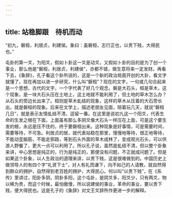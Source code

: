 ```yaml
---
---
---
```

title: 站稳脚跟　待机而动
---




“初九，磐桓，利居贞，利建侯。象曰：虽磐桓，志行正也，以贵下贱，大得民也。”

屯卦的第一爻，为阳爻，假如卜卦这一爻是动爻，又假如卜卦的目的是为了创一个事业，那么他是“磐桓，利居贞，利建侯”，亦都不错，做生意将来一定发财。再看下去，《象辞》，孔子看这个卦所说的，这是一个新的政治局面开创的大卦，看文字就懂了。现在再加以进一步研究，什么叫“磐桓”？现在的文字，一句或几句合起来是一个思想，古代的文字，一个字代表了好几个观念。磐是大石头，桓是草木，这个现象，是一块大石头压在土地上，这土地就不能利用了，但土地的草木怎么办？从石头的旁边长出来了。桓则是草木虬结的现象，这样的草木从压着的大石旁长出，就是磐桓的现象。后来在文学上，描述老朋友见面，陪着玩几天，就说“磐桓几日”，就是表示友情虬结不清，逗留一番。在这里是说初九这一个阳爻，代表生命的生发之根在下面，上面虽有那么多阴爻像大石头一样压在上面，可是这个要生发的根，永远是压不住的，终于要磐桓出来。这种现象是好事情，可是需要时间，需要等待，不可急。利居贞的居，就代表站稳在那里，慢慢地等待，很正地等待，不能动歪脑筋，不能走邪路，等到石头外面的草木成林了，变成观光石头，可以供游人野餐了，更大一点可以利用了。所以孔子说，虽然是虬结不清，但以整个卦象来讲，中心思想是纯正的，行为是纯正的，那便没有问题，不正就成问题了。但是如果这个卦象，以人生政治的道理来讲，以贵下贱，这是很难做到的。中国历史上做领导人的有四个字“礼贤下士”，对人有礼而谦下，向不如己的人请教，就自然得到群众的拥护，自然得到老百姓的拥护，大得民心。何以叫“以贵下贱”，在《系传》里讲过，阳卦多阴，阴卦多阳，这个屯卦，是阴爻多，阳爻少，只有两爻，物以稀为贵，而这个时候，最怕傲慢，所以说建侯的事业，革命的事业，要以贵下贱，便大得民也。这是孔子的《象辞》对文王爻辞所作更进一步的解释。
